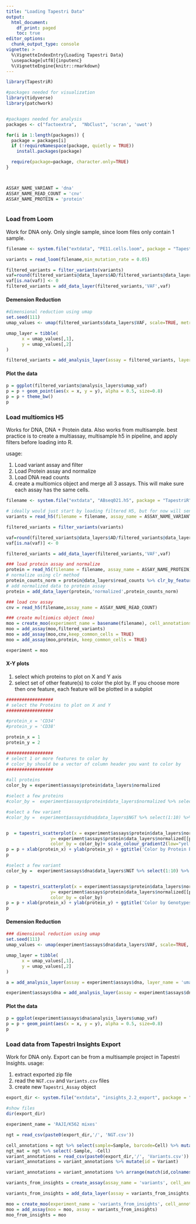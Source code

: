```yaml
---
title: "Loading Tapestri Data"
output:
  html_document:
    df_print: paged
    toc: true
editor_options: 
  chunk_output_type: console
vignette: >
  %\VignetteIndexEntry{Loading Tapestri Data}
  \usepackage[utf8]{inputenc}
  %\VignetteEngine{knitr::rmarkdown}
---
```



```r

library(TapestriR)

#packages needed for visualization 
library(tidyverse)
library(patchwork)


#packages needed for analysis
packages <- c("factoextra",  "NbClust", 'scran', 'uwot')

for(i in 1:length(packages)) {
  package = packages[i]
  if (!requireNamespace(package, quietly = TRUE))
    install.packages(package)

  require(package=package, character.only=TRUE)
}



ASSAY_NAME_VARIANT = 'dna'
ASSAY_NAME_READ_COUNT = 'cnv'
ASSAY_NAME_PROTEIN = 'protein'



```


### Load from Loom

Work for DNA only. Only single sample, since loom files only contain 1 sample.  

```r

filename <- system.file("extdata", "PE11.cells.loom", package = "TapestriR")

variants = read_loom(filename,min_mutation_rate = 0.05)

filtered_variants = filter_variants(variants)
vaf=round(filtered_variants@data_layers$AD/filtered_variants@data_layers$DP, 3)
vaf[is.na(vaf)] <- 0
filtered_variants = add_data_layer(filtered_variants,'VAF',vaf)


```

#### Demension Reduction

```r

#dimensional reduction using umap
set.seed(111)
umap_values <- umap(filtered_variants$data_layers$VAF, scale=TRUE, metric="manhattan", init="laplacian", pca=20) 

umap_layer = tibble(    
      x = umap_values[,1],
      y = umap_values[,2]
)

filtered_variants = add_analysis_layer(assay = filtered_variants, layer_name = 'umap_vaf',data = umap_layer)


```

#### Plot the data

```r

p = ggplot(filtered_variants@analysis_layers$umap_vaf)
p = p + geom_point(aes(x = x, y = y), alpha = 0.5, size=0.8)
p = p + theme_bw()
p

```


### Load multiomics H5

Works for DNA, DNA + Protein data. Also works from multisample. best practice is to create a multiassay, multisample h5 in pipeline, and apply filters before loading into R. 

usage:

1) Load variant assay and filter 
2) Load Protein assay and normalize
3) Load DNA read counts
4) create a multiomics object and merge all 3 assays. This will make sure each assay has the same cells. 


```r


filename <- system.file("extdata", "ABseq021.h5", package = "TapestriR")

# ideally would just start by loading filtered H5, but for now will send filtering list to function to mimic
variants = read_h5(filename = filename, assay_name = ASSAY_NAME_VARIANT, min_mutation_rate = 0.05)

filtered_variants = filter_variants(variants)

vaf=round(filtered_variants@data_layers$AD/filtered_variants@data_layers$DP, 3)
vaf[is.na(vaf)] <- 0

filtered_variants = add_data_layer(filtered_variants,'VAF',vaf)

### load protein assay and normalize
protein = read_h5(filename = filename, assay_name = ASSAY_NAME_PROTEIN)
# normalize using clr method
protein_counts_norm = protein@data_layers$read_counts %>% clr_by_feature() %>% as_tibble(rownames = NA)
# add normalized data to protein assay
protein = add_data_layer(protein,'normalized',protein_counts_norm)

### load cnv assay 
cnv = read_h5(filename,assay_name = ASSAY_NAME_READ_COUNT)

### create multiomics object (moo)
moo = create_moo(experiment_name = basename(filename), cell_annotations = filtered_variants@cell_annotations)
moo = add_assay(moo,filtered_variants)
moo = add_assay(moo,cnv,keep_common_cells = TRUE)
moo = add_assay(moo,protein, keep_common_cells = TRUE)

experiment = moo
```

#### X-Y plots

1) select which proteins to plot on X and Y axis
2) select set of other feature(s) to color the plot by. If you choose more then one feature, each feature will be plotted in a subplot

```r


##################
# select the Proteins to plot on X and Y
##################

#protein_x = 'CD34'
#protein_y = 'CD38'

protein_x = 1
protein_y = 2

##################
# select 1 or more features to color by
# color_by should be a vector of column header you want to color by
##################

#all proteins
color_by = experiment$assays$protein$data_layers$normalized

#select a few proteins
#color_by =  experiment$assays$protein$data_layers$normalized %>% select('CD110','CD117')

#select a few variant
#color_by =  experiment$assays$dna$data_layers$NGT %>% select(1:10) %>% mutate_all(as_factor) %>% mutate_all(recode_genotypes)


p  = tapestri_scatterplot(x = experiment$assays$protein$data_layers$normalized[[protein_x]], 
                 y= experiment$assays$protein$data_layers$normalized[[protein_y]], 
                 color_by = color_by)+ scale_colour_gradient2(low="yellow", mid='grey', high="darkred") 
p = p + xlab(protein_x) + ylab(protein_y) + ggtitle('Color by Protein Expression')
p

#select a few variant
color_by =  experiment$assays$dna$data_layers$NGT %>% select(1:10) %>% mutate_all(as_factor) %>% mutate_all(recode_genotypes)


p  = tapestri_scatterplot(x = experiment$assays$protein$data_layers$normalized[[protein_x]], 
                 y= experiment$assays$protein$data_layers$normalized[[protein_y]], 
                 color_by = color_by)
p = p + xlab(protein_x) + ylab(protein_y) + ggtitle('Color by Genotypes')
p

```

#### Demension Reduction

```r

### dimensional reduction using umap
set.seed(111)
umap_values <- umap(experiment$assays$dna$data_layers$VAF, scale=TRUE, metric="manhattan", init="laplacian", pca=20) 

umap_layer = tibble(    
      x = umap_values[,1],
      y = umap_values[,2]
)

a = add_analysis_layer(assay = experiment$assays$dna, layer_name = 'umap_vaf', umap_layer)

experiment$assays$dna = add_analysis_layer(assay = experiment$assays$dna, layer_name = 'umap_vaf', umap_layer)

```


#### Plot the data

```r

p = ggplot(experiment$assays$dna$analysis_layers$umap_vaf)
p = p + geom_point(aes(x = x, y = y), alpha = 0.5, size=0.8)
p

```


### Load data from Tapestri Insights Export

Work for DNA only. Export can be from a multisample project in Tapestri Insights. 
usage:

1) extract exported zip file
2) read the `NGT.csv` and `Variants.csv` files
3) create new `Tapestri_Assay` object

```r

export_dir <- system.file("extdata", "insights_2.2_export", package = "TapestriR")

#show files
dir(export_dir)

experiment_name = 'RAJI/K562 mixes'

ngt = read_csv(paste0(export_dir,'/', 'NGT.csv'))

cell_annotations = ngt %>% select(sample=Sample, barcode=Cell) %>% mutate(barcode = as.character(barcode))
ngt_mat = ngt %>% select(-Sample, -Cell)
variant_annotations = read_csv(paste0(export_dir,'/', 'Variants.csv')) 
variant_annotations = variant_annotations %>% mutate(id = Variant)

variant_annotations = variant_annotations %>% arrange(match(id,colnames(ngt_mat)))

variants_from_insights = create_assay(assay_name = 'variants', cell_annotations = cell_annotations, feature_annotations = variant_annotations)

variants_from_insights = add_data_layer(assay = variants_from_insights, layer_name = 'NGT', data = ngt_mat)

moo = create_moo(experiment_name = 'variants_from_insights', cell_annotations = variants_from_insights@cell_annotations)
moo = add_assay(moo = moo, assay = variants_from_insights)
moo_from_insights = moo
```

